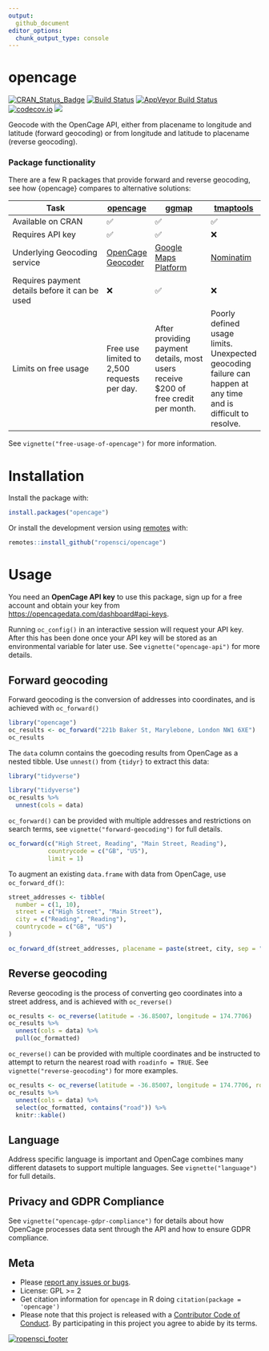 ```yaml
---
output:
  github_document
editor_options: 
  chunk_output_type: console
---
```

<!-- README.md is generated from README.Rmd. Please edit that file -->
# opencage

[![CRAN_Status_Badge](http://www.r-pkg.org/badges/version/opencage)](http://cran.r-project.org/package=opencage)
[![Build Status](https://travis-ci.org/ropensci/opencage.svg?branch=master)](https://travis-ci.org/ropensci/opencage)
[![AppVeyor Build Status](https://ci.appveyor.com/api/projects/status/github/ropensci/opencage?branch=master&svg=true)](https://ci.appveyor.com/project/maelle/opencage)
[![codecov.io](https://codecov.io/github/ropensci/opencage/coverage.svg?branch=master)](https://codecov.io/github/ropensci/opencage?branch=master)
[![](https://badges.ropensci.org/36_status.svg)](https://github.com/ropensci/onboarding/issues/36)

Geocode with the OpenCage API, either from placename to longitude and latitude (forward geocoding) or from longitude and latitude to placename (reverse geocoding). 

### Package functionality

There are a few R packages that provide forward and reverse geocoding, see how {opencage} compares to alternative solutions:

| Task                         | [opencage](https://github.com/ropensci/opencage) | [ggmap](https://github.com/dkahle/ggmap) | [tmaptools](https://github.com/mtennekes/tmaptools) 
|------------------------------|--------|---------|---------|
| Available on CRAN            | ✅ | ✅ | ✅ |
| Requires API key             | ✅ | ✅ | ❌ |
| Underlying Geocoding service | [OpenCage Geocoder](https://opencagedata.com) |  [Google Maps Platform](https://developers.google.com/maps/documentation/geocoding/start) | [Nominatim](https://nominatim.org/release-docs/develop/api/Overview/) |
| Requires payment details before it can be used | ❌ | ✅ | ❌ |
| Limits on free usage | Free use limited to 2,500 requests per day. | After providing payment details,\ most users receive $200 of free credit per month.  | Poorly defined usage limits.<br>Unexpected geocoding failure can happen at any time and is difficult to resolve. |

See `vignette("free-usage-of-opencage")` for more information.

# Installation

Install the package with:

```r
install.packages("opencage")
```

Or install the development version using [remotes](https://remotes.r-lib.org/) with:

```r
remotes::install_github("ropensci/opencage")
```

# Usage

You need an **OpenCage API key** to use this package, sign up for a free account and obtain your key from [https://opencagedata.com/dashboard#api-keys](https://opencagedata.com/dashboard#api-keys).

Running `oc_config()` in an interactive session will request your API key. After this has been done once your API key will be stored as an environmental variable for later use. See `vignette("opencage-api")` for more details.

## Forward geocoding

Forward geocoding is the conversion of addresses into coordinates, and is achieved with `oc_forward()`

```r
library("opencage")
oc_results <- oc_forward("221b Baker St, Marylebone, London NW1 6XE")
oc_results
```

The `data` column contains the goecoding results from OpenCage as a nested tibble. Use `unnest()` from `{tidyr}` to extract this data:

```r
library("tidyverse")
```

```r
library("tidyverse")
oc_results %>%
  unnest(cols = data)
```

`oc_forward()` can be provided with multiple addresses and restrictions on search terms, see `vignette("forward-geocoding")` for full details.

```r
oc_forward(c("High Street, Reading", "Main Street, Reading"),
           countrycode = c("GB", "US"),
           limit = 1)
```

To augment an existing `data.frame` with data from OpenCage, use `oc_forward_df()`:

```r
street_addresses <- tibble(
  number = c(1, 10),
  street = c("High Street", "Main Street"),
  city = c("Reading", "Reading"),
  countrycode = c("GB", "US")
)

oc_forward_df(street_addresses, placename = paste(street, city, sep = ", "), output = "all")
```

## Reverse geocoding

Reverse geocoding is the process of converting geo coordinates into a street address, and is achieved with `oc_reverse()`

```r
oc_results <- oc_reverse(latitude = -36.85007, longitude = 174.7706)
oc_results %>%
  unnest(cols = data) %>%
  pull(oc_formatted)
```

`oc_reverse()` can be provided with multiple coordinates and be instructed to attempt to return the nearest road with `roadinfo = TRUE`. See `vignette("reverse-geocoding")` for more examples.

```r
oc_results <- oc_reverse(latitude = -36.85007, longitude = 174.7706, roadinfo = TRUE)
oc_results %>%
  unnest(cols = data) %>%
  select(oc_formatted, contains("road")) %>%
  knitr::kable()
```

## Language

Address specific language is important and OpenCage combines many different datasets to support multiple languages. See `vignette("language")` for full details.

## Privacy and GDPR Compliance

See `vignette("opencage-gdpr-compliance")` for details about how OpenCage processes data sent through the API and how to ensure GDPR compliance.

## Meta

* Please [report any issues or bugs](https://github.com/ropensci/opencage/issues).
* License: GPL >= 2
* Get citation information for `opencage` in R doing `citation(package = 'opencage')`
* Please note that this project is released with a [Contributor Code of Conduct](CONDUCT.md). By participating in this project you agree to abide by its terms.

[![ropensci_footer](http://ropensci.org/public_images/github_footer.png)](http://ropensci.org)
